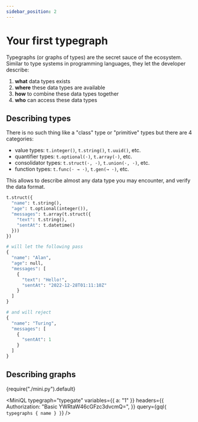```yaml
---
sidebar_position: 2
---
```



# Your first typegraph

Typegraphs (or graphs of types) are the secret sauce of the ecosystem. Similar to type systems in programming languages, they let the developer describe:

1. **what** data types exists
2. **where** these data types are available
3. **how** to combine these data types together
4. **who** can access these data types

## Describing types

There is no such thing like a "class" type or "primitive" types but there are 4 categories:

- value types: `t.integer()`, `t.string()`, `t.uuid()`, etc.
- quantifier types: `t.optional(·)`, `t.array(·)`, etc.
- consolidator types: `t.struct(·, ·)`, `t.union(·, ·)`, etc.
- function types: `t.func(· → ·)`, `t.gen(→ ·)`, etc.

This allows to describe almost any data type you may encounter, and verify the data format.

```py
t.struct({
  "name": t.string(),
  "age": t.optional(integer()),
  "messages": t.array(t.struct({
    "text": t.string(),
    "sentAt": t.datetime()
  }))
})

# will let the following pass
{
  "name": "Alan",
  "age": null,
  "messages": [
    {
      "text": "Hello!",
      "sentAt": "2022-12-28T01:11:10Z"
    }
  ]
}

# and will reject
{
  "name": "Turing",
  "messages": [
    {
      "sentAt": 1
    }
  ]
}
```

## Describing graphs

<CodeBlock language="py" title="first-typegraph.py">
  {require("./mini.py").default}
</CodeBlock>

<MiniQL
  typegraph="typegate"
  variables={{ a: "1" }}
  headers={{
    Authorization: "Basic YWRtaW46cGFzc3dvcmQ=",
  }}
  query={gql`
    {
      typegraphs {
        name
      }
    }
  `}
/>

